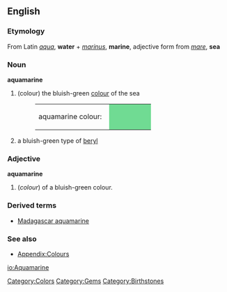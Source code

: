 {{wikipedia}}
==English==

===Etymology===
From Latin ''[[aqua]]'', '''water''' + ''[[marinus]]'', '''marine''', adjective form from ''[[mare]]'', '''sea'''

===Noun===
'''aquamarine'''
#(colour) the bluish-green [[colour]] of the sea
#:<table><tr><td>aquamarine colour: &nbsp;</td><td bgcolor="#70DB93" width="80">&nbsp; </td></tr></table>
#a bluish-green type of [[beryl]]

===Adjective===
'''aquamarine'''
# (''colour'') of a bluish-green colour.

===Derived terms===
*[[Madagascar aquamarine]]

===See also===
*[[Wiktionary_Appendix:Colours|Appendix:Colours]]

[[Category:Colors]]
[[Category:Gems]]
[[Category:Birthstones]]

[[io:Aquamarine]]